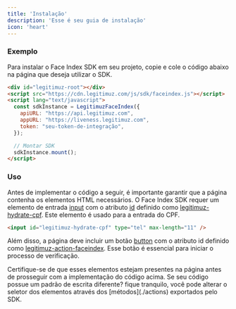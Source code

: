 ```yaml
---
title: 'Instalação'
description: 'Esse é seu guia de instalação'
icon: 'heart'
---
```


### Exemplo

Para instalar o Face Index SDK em seu projeto, copie e cole o código abaixo na página que deseja utilizar o SDK.

```html HTML
<div id="legitimuz-root"></div>
<script src="https://cdn.legitimuz.com/js/sdk/faceindex.js"></script>
<script lang="text/javascript">
  const sdkInstance = LegitimuzFaceIndex({
    apiURL: "https://api.legitimuz.com",
    appURL: "https://liveness.legitimuz.com",
    token: "seu-token-de-integração",
  });

  // Montar SDK
  sdkInstance.mount();
</script>
```

### Uso

Antes de implementar o código a seguir, é importante garantir que a página
contenha os elementos HTML necessários.
O Face Index SDK requer um elemento de entrada [input](https://developer.mozilla.org/pt-BR/docs/Web/HTML/Element/Input)
com o atributo [id](https://developer.mozilla.org/pt-BR/docs/Web/HTML/Global_attributes/id) definido
como [legitimuz-hydrate-cpf](./fields).
Este elemento é usado para a entrada do CPF.

```html
<input id="legitimuz-hydrate-cpf" type="tel" max-length="11" />
```

Além disso, a página deve incluir um botão [button](https://developer.mozilla.org/pt-BR/docs/Web/HTML/Element/button)
com o atributo id definido como [legitimuz-action-faceindex](./actions).
Esse botão é essencial para iniciar o processo de verificação.

<Warning>
  Certifique-se de que esses elementos estejam presentes na página antes de
  prosseguir com a implementação do código acima.
</Warning>

<Tip>
  Se seu código possue um padrão de escrita diferente?
  fique tranquilo, você pode alterar o seletor dos elementos através dos [métodos](./actions)
  exportados pelo SDK.
</Tip>
